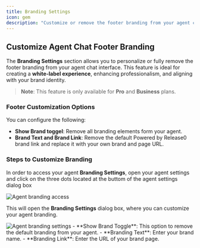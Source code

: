 ```yaml
---
title: Branding Settings
icon: gem
description: "Customize or remove the footer branding from your agent chat interface for a white-label experience."
---
```


## Customize Agent Chat Footer Branding

The **Branding Settings** section allows you to personalize or fully remove the footer branding from your agent chat interface. This feature is ideal for creating a **white-label experience**, enhancing professionalism, and aligning with your brand identity.

> **Note**: This feature is only available for **Pro** and **Business** plans.

### Footer Customization Options

You can configure the following:


- **Show Brand toggel**: Remove all branding elements form your agent.
- **Brand Text and Brand Link**: Remove the default Powered by Release0 brand link and replace it with your own brand and page URL.

### Steps to Customize Branding

In order to access your agent **Branding Settings**, open your agent settings and click on the three dots located at the buttom of the agent settings dialog box


<Frame style={{ maxWidth: '600px' }}>
  <img src="/images/agent-settings/agent-access-brand-settings.png" alt="Agent branding access" />
</Frame>

This will open the **Branding Settings** dialog box, where you can customize your agent branding.
<Frame style={{ maxWidth: '400px' }}>
  <img src="/images/agent-settings/agent-brand-settings.png" alt="Agent branding settings" />
</Frame>
- **Show Brand Toggle**: This option to remove the default branding from your agent.
- **Branding Text**: Enter your brand name.
- **Branding Link**: Enter the URL of your brand page.

